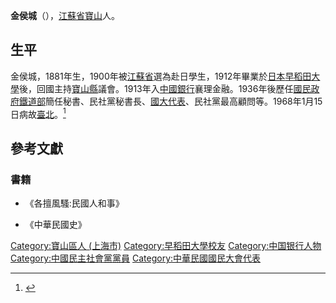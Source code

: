 
{{Infobox Military Person
|前綴尊稱=
|後綴尊稱=
|姓名=金侯城
|圖像=[[File:金侯城.jpg|File:金侯城.jpg]]
|圖像大小=50px
|圖像說明=
|出生日期=1881年
|出生地點={{QING-1889}}[[江蘇省|江蘇省]][[寶山|寶山]]
|逝世日期=1968年1月15日(87歲)
|逝世地點={{ROC}}[[臺灣省|臺灣省]][[臺北|臺北]]
|職業=[[政治家|政治家]]
|past=
|party = [[File:Flag_of_CDSP.svg|27px]][[民社黨|民社黨]]
|學歷=[[日本|日本]][[早稻田大學|早稻田大學]]畢業
|rank=
|serviceyears=
|branch=
|unit=
|nationality = {{ROC}}
}}
'''金侯城'''（{{bd|1881年||1968年|1月15日}}），[[江蘇省|江蘇省]][[寶山|寶山]]人。

==生平==
金侯城，1881年生，1900年被[[江蘇省|江蘇省]]選為赴日學生，1912年畢業於[[日本|日本]][[早稻田大學|早稻田大學]]後，回國主持[[寶山縣|寶山縣]]議會。1913年入[[中國銀行|中國銀行]]襄理金融。1936年後歷任[[國民政府|國民政府]][[鐵道部|鐵道部]]簡任秘書、民社黨秘書長、[[國大代表|國大代表]]、民社黨最高顧問等。1968年1月15日病故[[臺北|臺北]]。<ref>{{cite book|title=張發奎口述自傳 中華民國第四任陸軍總司令回憶錄|publisher=亞太政治哲學文化出版有限公司|year=2017|isbn=9789869373937}}</ref>

==參考文獻==
{{Reflist}}
===書籍===
*《各擅風騷:民國人和事》

*《中華民國史》

[[Category:寶山區人_(上海市)|Category:寶山區人 (上海市)]]
[[Category:早稻田大學校友|Category:早稻田大學校友]]
[[Category:中国银行人物|Category:中国银行人物]]
[[Category:中國民主社會黨黨員|Category:中國民主社會黨黨員]]
[[Category:中華民國國民大會代表|Category:中華民國國民大會代表]]